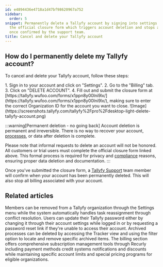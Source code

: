 ```yaml
---
id: e4894436e4718a1d47bf98620967a752
sidebar:
  order: 5
snippet: Permanently delete a Tallyfy account by signing into settings and submitting
  the official closure form which triggers account deletion and stops all billing
  once confirmed by the support team.
title: Cancel and delete your Tallyfy account
---
```



## How do I permanently delete my Tallyfy account?

To cancel and delete your Tallyfy account, follow these steps:

<Steps>
1. Sign in to your account and click on "Settings".
2. Go to the "Billing" tab.
3. Click on "DELETE ACCOUNT".
4. Fill out and submit the closure form at [https://tallyfy.wufoo.com/forms/x1ppn8y00lni9lx/](https://tallyfy.wufoo.com/forms/x1ppn8y00lni9lx/), making sure to enter the correct Organization ID for the account you want to close.
   ![Image](https://screenshots.tallyfy.com/tallyfy%2Fpro%2Fdesktop-light-delete-tallyfy-account.png)
</Steps>

:::warning[Permanent deletion - no going back]
Account deletion is permanent and irreversible. There is no way to recover your account, [processes](/products/pro/tracking-and-tasks/processes/), or data after deletion is complete. 

Please note that informal requests to delete an account will not be honored. All customers or trial users must complete the official closure form linked above. This formal process is required for privacy and [compliance](/products/pro/compliance/) reasons, ensuring proper data deletion and documentation.
:::

Once you've submitted the closure form, a [Tallyfy Support](/products/pro/miscellaneous/support/how-can-i-contact-tallyfys-support-team/) team member will confirm when your account has been permanently deleted. This will also stop all billing associated with your account.


## Related articles
<CardGrid>
<LinkTitleCard header="<b>Org Settings > Remove a member</b>" href="/products/pro/settings/org-settings/how-can-i-remove-a-member-from-my-tallyfy-organization/" > Members can be removed from a Tallyfy organization through the Settings menu while the system automatically handles task reassignment through conflict resolution. </LinkTitleCard>
<LinkTitleCard header="<b>Personal Settings > Change or reset your password</b>" href="/products/pro/settings/personal-settings/how-can-i-change-or-reset-my-tallyfy-password/" > Users can update their Tallyfy password either by changing it through their account settings while logged in or by requesting a password reset link if they're unable to access their account. </LinkTitleCard>
<LinkTitleCard header="<b>Edit Processes > Delete a process</b>" href="/products/pro/tracking-and-tasks/processes/edit-processes/how-can-i-delete-a-process-in-tallyfy/" > Archived processes can be deleted by accessing the Tracker view and using the filter option to locate and remove specific archived items. </LinkTitleCard>
<LinkTitleCard header="<b>Settings > Billing</b>" href="/products/pro/settings/billing/" > The billing section offers comprehensive subscription management tools through Recurly including payment methods credit systems notifications and discounts while maintaining specific account limits and special pricing programs for eligible organizations. </LinkTitleCard>
</CardGrid>